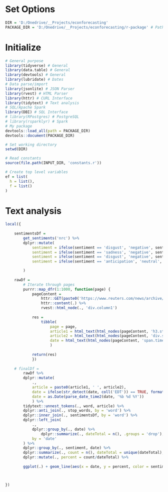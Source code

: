 # Set Options
```r
DIR = 'D:/Onedrive/__Projects/econforecasting'
PACKAGE_DIR = 'D:/Onedrive/__Projects/econforecasting/r-package' # Path to package with helper functions
```


# Initialize
```r
# General purpose
library(tidyverse) # General
library(data.table) # General
library(devtools) # General
library(lubridate) # Dates
# Data parse/import
library(jsonlite) # JSON Parser
library(rvest) # HTML Parser
library(httr) # CURL Interface
library(tidytext) # Text analysis
# SQL/Apache Spark
library(DBI) # SQL Interface
# library(RPostgres) # PostgreSQL
# library(rsparklyr) # Spark
# My package
devtools::load_all(path = PACKAGE_DIR)
devtools::document(PACKAGE_DIR)

# Set working directory
setwd(DIR)

# Read constants
source(file.path(INPUT_DIR, 'constants.r'))

# Create top level variables
ef = list(
  h = list(),
  f = list()
)
```

# Text analysis
```r
local({
	
	sentimentsDf =
		get_sentiments('nrc') %>%
		dplyr::mutate(
			sentiment = ifelse(sentiment == 'disgust', 'negative', sentiment),
			sentiment = ifelse(sentiment == 'sadness', 'negative', sentiment),
			sentiment = ifelse(sentiment == 'disgust', 'negative', sentiment),
			sentiment = ifelse(sentiment == 'anticipation', 'neutral', sentiment),

		)
		
	rawDf =
		# Iterate through pages
		purrr::map_dfr(1:1000, function(page) {
			pageContent =
				httr::GET(paste0('https://www.reuters.com/news/archive/businessnews?view=page&page=', page)) %>%
				httr::content(.) %>%
				rvest::html_node(., 'div.column1')
			
			res =
				tibble(
					page = page,
    				article1 = html_text(html_nodes(pageContent, 'h3.story-title'), trim = TRUE),
    				article2 = html_text(html_nodes(pageContent, 'div.story-content > p'), trim = TRUE),
    				date = html_text(html_nodes(pageContent, 'span.timestamp'), trim = TRUE)
					)
			
			return(res)
			})
	
	# finalDf =
		rawDf %>%
		dplyr::mutate(
			.,
			article = paste0(article1, ' ', article2),
			date = ifelse(str_detect(date, coll('EDT')) == TRUE, format(Sys.Date(), '%b %d %Y'), date),
			date = as.Date(parse_date_time2(date, '%b %d %Y'))
			) %>%
		tidytext::unnest_tokens(., word, article) %>%
		dplyr::anti_join(., stop_words, by = 'word') %>%
		dplyr::inner_join(., sentimentsDf, by = 'word') %>%
		dplyr::left_join(
			.,
			dplyr::group_by(., date) %>%
				dplyr::summarize(., dateTotal = n(), .groups = 'drop'),
			by = 'date'
		) %>%
		dplyr::group_by(., sentiment, date) %>%
		dplyr::summarize(., count = n(), dateTotal = unique(dateTotal), .groups = 'drop') %>%
		dplyr::mutate(., percent = count/dateTotal) %>%
	
		ggplot(.) + geom_line(aes(x = date, y = percent, color = sentiment, group = sentiment))


	
})
```

